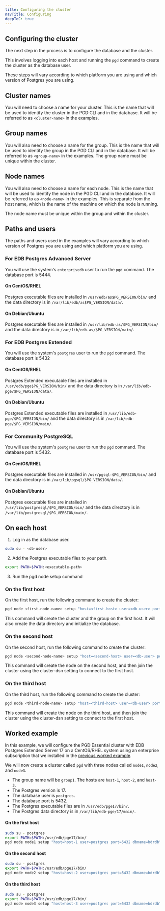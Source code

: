 ```yaml
---
title: Configuring the cluster
navTitle: Configuring
deepToC: true
---
```


## Configuring the cluster

The next step in the process is to configure the database and the cluster.

This involves logging into each host and running the `pgd` command to create the cluster as the database user.

These steps will vary according to which platform you are using and which version of Postgres you are using.

## Cluster names

You will need to choose a name for your cluster. This is the name that will be used to identify the cluster in the PGD CLI and in the database. It will be referred to as `<cluster-name>` in the examples.

## Group names

You will also need to choose a name for the group. This is the name that will be used to identify the group in the PGD CLI and in the database. It will be referred to as `<group-name>` in the examples.
The group name must be unique within the cluster.

## Node names
You will also need to choose a name for each node. This is the name that will be used to identify the node in the PGD CLI and in the database. It will be referred to as `<node-name>` in the examples. This is separate from the host name, which is the name of the machine on which the node is running.

The node name must be unique within the group and within the cluster.

## Paths and users

The paths and users used in the examples will vary according to which version of Postgres you are using and which platform you are using.

### For EDB Postgres Advanced Server

You will use the system's `enterprisedb` user to run the `pgd` command. The database port is 5444.

#### On CentOS/RHEL

Postgres executable files are installed in `/usr/edb/as$PG_VERSION/bin/` and the data directory is in `/var/lib/edb/as$PG_VERSION/data/`.

#### On Debian/Ubuntu

Postgres executable files are installed in `/usr/lib/edb-as/$PG_VERSION/bin/` and the data directory is in `/var/lib/edb-as/$PG_VERSION/main/`.

### For EDB Postgres Extended

You will use the system's `postgres` user to run the `pgd` command. The database port is 5432

#### On CentOS/RHEL

Postgres Extended executable files are installed in `/usr/edb/pge$PG_VERSION/bin/` and the data directory is in `/var/lib/edb-pge/$PG_VERSION/data/`.

#### On Debian/Ubuntu

Postgres Extended executable files are installed in `/usr/lib/edb-pge/$PG_VERSION/bin/` and the data directory is in `/var/lib/edb-pge/$PG_VERSION/main/`.

### For Community PostgreSQL

You will use the system's `postgres` user to run the `pgd` command. The database port is 5432.

#### On CentOS/RHEL

Postgres executable files are installed in `/usr/pgsql-$PG_VERSION/bin/` and the data directory is in `/var/lib/pgsql/$PG_VERSION/data/`.

#### On Debian/Ubuntu

Postgres executable files are installed in `/usr/lib/postgresql/$PG_VERSION/bin/` and the data directory is in `/var/lib/postgresql/$PG_VERSION/main/`.

## On each host

1. Log in as the database user.

```bash
sudo su - <db-user>
```

2. Add the Postgres executable files to your path.

```bash
export PATH=$PATH:<executable-path>
```

3. Run the pgd node setup command

### On the first host

On the first host, run the following command to create the cluster:

```bash
pgd node <first-node-name> setup "host=<first-host> user=<db-user> port=<db-port> dbname=bdrdb" --pgdata <data-path>  --group-name <group-name> --cluster-name <cluster-name> --create-group 
```

This command will create the cluster and the group on the first host. It will also create the data directory and initialize the database.

### On the second host

On the second host, run the following command to create the cluster:

```bash
pgd node <second-node-name> setup "host=<second-host> user=<db-user> port=<db-port> dbname=bdrdb" --pgdata <data-path> --cluster-dsn "host=<first-host> user=pos<db-user> tgres port=<db-port> dbname=bdrdb"
```

This command will create the node on the second host, and then join the cluster using the cluster-dsn setting to connect to the first host.

### On the third host

On the third host, run the following command to create the cluster:

```bash
pgd node <third-node-name> setup "host=<third-host> user=<db-user> port=<db-port> dbname=bdrdb" --pgdata <data-path> --cluster-dsn "host=<first-host> user=<db-user> port=<db-port> dbname=bdrdb"
```

This command will create the node on the third host, and then join the cluster using the cluster-dsn setting to connect to the first host.

## Worked example

In this example, we will configure the PGD Essential cluster with EDB Postgres Extended Server 17 on a CentOS/RHEL system using an enterprise subscription that we installed in the [previous worked example](02-installing-database-and-pgd).

We will now create a cluster called `pgd` with three nodes called `node1`, `node2`, and `node3`.

* The group name will be `group1`. The hosts are `host-1`, `host-2`, and `host-3`. 
* The Postgres version is 17.
* The database user is `postgres`. 
* The database port is 5432.
* The Postgres executable files are in `/usr/edb/pge17/bin/`.
* The Postgres data directory is in `/var/lib/edb-pge/17/main/`.

#### On the first host

```bash
sudo su - postgres
export PATH=$PATH:/usr/edb/pge17/bin/
pgd node node1 setup "host=host-1 user=postgres port=5432 dbname=bdrdb" --pgdata /var/lib/edb-pge/17/main/ --group-name group1 --cluster-name pgd --create-group --initial-node-count 3
```

#### On the second host

```bash
sudo su - postgres
export PATH=$PATH:/usr/edb/pge17/bin/
pgd node node2 setup "host=host-2 user=postgres port=5432 dbname=bdrdb" --pgdata /var/lib/edb-pge/17/main/ --cluster-dsn "host=host-1 user=postgres port=5432 dbname=bdrdb" --initial-node-count 3
```

#### On the third host

```bash
sudo su - postgres
export PATH=$PATH:/usr/edb/pge17/bin/
pgd node node3 setup "host=host-3 user=postgres port=5432 dbname=bdrdb" --pgdata /var/lib/edb-pge/17/main/ --cluster-dsn "host=host-1 user=postgres port=5432 dbname=bdrdb" --initial-node-count 3
```
